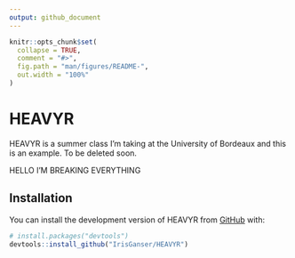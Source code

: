```yaml
---
output: github_document
---
```


<!-- README.md is generated from README.Rmd. Please edit that file -->

```r
knitr::opts_chunk$set(
  collapse = TRUE,
  comment = "#>",
  fig.path = "man/figures/README-",
  out.width = "100%"
)
```

# HEAVYR

<!-- badges: start -->
<!-- badges: end -->

HEAVYR is a summer class I'm taking at the University of Bordeaux and this is an example. To be deleted soon. 

HELLO I'M BREAKING EVERYTHING

## Installation

You can install the development version of HEAVYR from [GitHub](https://github.com/) with:

``` r
# install.packages("devtools")
devtools::install_github("IrisGanser/HEAVYR")
```

